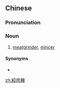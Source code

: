 {{also|绞肉机}}
==Chinese==
{{zh-forms|s=绞肉机}}

===Pronunciation===
{{zh-pron
|m=jiǎoròujī
|c=gaau2 juk6 gei1
|cat=n
}}

===Noun===
{{zh-noun}}

# [[meatgrinder]], [[mincer]] {{gloss|device for cutting meat}}

====Synonyms====
* {{zh-l|碎肉器}}

{{zh-cat|Cooking}}

[[zh:絞肉機]]